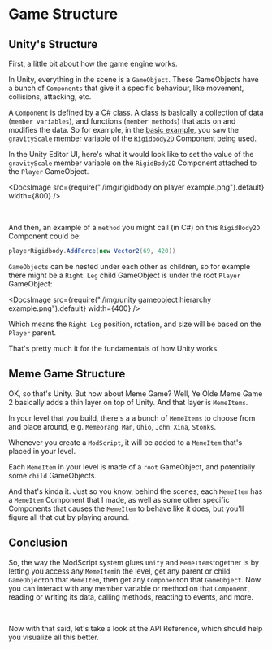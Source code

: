 
# Game Structure

## Unity's Structure

First, a little bit about how the game engine works.

In Unity, everything in the scene is a `GameObject`. These GameObjects have a bunch of `Components` that give it a specific behaviour, like movement, collisions, attacking, etc.

A `Component` is defined by a C# class. A class is basically a collection of data (`member variables`), and functions (`member methods`) that acts on and modifies the data. So for example, in the [basic example](/docs/getting-started/basic-example), you saw the `gravityScale` member variable of the `Rigidbody2D` Component being used.

In the Unity Editor UI, here's what it would look like to set the value of the `gravityScale` member variable on the `RigidBody2D` Component attached to the `Player` GameObject.

<DocsImage
  src={require("./img/rigidbody on player example.png").default}
  width={800}
/>

<br />

And then, an example of a `method` you might call (in C#) on this `RigidBody2D` Component could be:

```csharp
playerRigidbody.AddForce(new Vector2(69, 420))
```

`GameObjects` can be nested under each other as children, so for example there might be a `Right Leg` child GameObject is under the root `Player` GameObject:

<DocsImage
  src={require("./img/unity gameobject hierarchy example.png").default}
  width={400}
/>

Which means the `Right Leg` position, rotation, and size will be based on the `Player` parent.

That's pretty much it for the fundamentals of how Unity works.

## Meme Game Structure

OK, so that's Unity. But how about Meme Game? Well, Ye Olde Meme Game 2 basically adds a thin layer on top of Unity. And that layer is `MemeItems`.

In your level that you build, there's a a bunch of `MemeItems` to choose from and place around, e.g. `Memeorang Man`, `Ohio`, `John Xina`, `Stonks`.

Whenever you create a `ModScript`, it will be added to a `MemeItem` that's placed in your level.

Each `MemeItem` in your level is made of a `root` GameObject, and potentially some `child` GameObjects.

And that's kinda it. Just so you know, behind the scenes, each `MemeItem` has a `MemeItem` Component that I made, as well as some other specific Components that causes the `MemeItem` to behave like it does, but you'll figure all that out by playing around.

## Conclusion

So, the way the ModScript system glues `Unity` and `MemeItems`together is by letting you access any `MemeItem`in the level, get any parent or child `GameObject`on that `MemeItem`, then get any `Component`on that `GameObject`. Now you can interact with any member variable or method on that `Component`, reading or writing its data, calling methods, reacting to events, and more.

<br />

Now with that said, let's take a look at the API Reference, which should help you visualize all this better.
